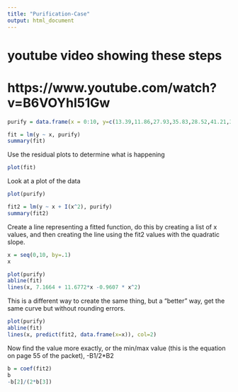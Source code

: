```yaml
---
title: "Purification-Case"
output: html_document
---
```


# youtube video showing these steps
# https://www.youtube.com/watch?v=B6VOYhI51Gw

```r
purify = data.frame(x = 0:10, y=c(13.39,11.86,27.93,35.83,28.52,41.21,37.07,51.07,51.69,31.37,21.26))
```

```r
fit = lm(y ~ x, purify)
summary(fit)
```

<!--
Call:
lm(formula = y ~ x, data = purify)

Residuals:
    Min      1Q  Median      3Q     Max 
-21.017  -8.512   2.213   8.663  15.003 

Coefficients:
            Estimate Std. Error t value Pr(>|t|)  
(Intercept)   21.577      6.783   3.181   0.0112 *
x              2.070      1.147   1.805   0.1045  
---
Signif. codes:  0 ‘***’ 0.001 ‘**’ 0.01 ‘*’ 0.05 ‘.’ 0.1 ‘ ’ 1

Residual standard error: 12.03 on 9 degrees of freedom
Multiple R-squared:  0.2659,	Adjusted R-squared:  0.1843 
F-statistic: 3.259 on 1 and 9 DF,  p-value: 0.1045
-->

<!--
- this is from the summary above
x              2.070      1.147   1.805   0.1045  

- Insignificant coeficient for x. If we wanted to test the null hypothesis that the slope is non zero. Unit change in purifier what happens to y? Cannot reject the null hypothesis that the coeficient is zero. Can't conclude that x has a linear relationship with the dependent variable (yield). 

F-statistic: 3.259 on 1 and 9 DF,  p-value: 0.1045

The p-value is exacty the same value 0.1045 meaning that the linear model is not working.
-->

Use the residual plots to determine what is happening

```r
plot(fit)
```

<!--
- The residual plot shows an inverted U shape, not a snowstorm or random scatter of plots. This indicates that the model is not linear.
-->

Look at a plot of the data

```r
plot(purify)
```

<!--
- The plot seems like it is not a linear relationship, and also can see a sort of U shape. So the sense is that initially adding purifier doesn't do much, but the more you add it helps, but if you add too much it will start to hinder.
-->

```r
fit2 = lm(y ~ x + I(x^2), purify)
summary(fit2)
```

<!--
Call:
lm(formula = y ~ x + I(x^2), data = purify)

Residuals:
    Min      1Q  Median      3Q     Max 
-9.9838 -5.7984 -0.3245  4.2510 12.5920 

Coefficients:
            Estimate Std. Error t value Pr(>|t|)   
(Intercept)   7.1664     6.0806   1.179  0.27243   
x            11.6772     2.8290   4.128  0.00331 **
I(x^2)       -0.9607     0.2725  -3.526  0.00778 **
---
Signif. codes:  0 ‘***’ 0.001 ‘**’ 0.01 ‘*’ 0.05 ‘.’ 0.1 ‘ ’ 1

Residual standard error: 7.981 on 8 degrees of freedom
Multiple R-squared:  0.7126,	Adjusted R-squared:  0.6407 
F-statistic: 9.916 on 2 and 8 DF,  p-value: 0.006827
-->

<!--
- Check the null hypothesis, that the x slope and the quadratic slope I(x^2) are both equal to zero. Null hypothesis can be rejected since the p values of each are < 0.05. x is 0.00331 and quadratic is 0.00778.
-->

Create a line representing a fitted function, do this by creating a list of x values, and then creating the line using the fit2 values with the quadratic slope.

```r
x = seq(0,10, by=.1)
x

plot(purify)
abline(fit)
lines(x, 7.1664 + 11.6772*x -0.9607 * x^2)
```

<!--
- This creates a linear model by hand
-->

This is a different way to create the same thing, but a "better" way, get the same curve but without rounding errors.

```r
plot(purify)
abline(fit)
lines(x, predict(fit2, data.frame(x=x)), col=2)
```

<!--
- Can see that the point within the curved line and the straight line the best point is about 6ish, which is the optimal amount of purifier to add from the test data.
-->


Now find the value more exactly, or the min/max value (this is the equation on page 55 of the packet), -B1/2*B2

```r
b = coef(fit2)
b
-b[2]/(2*b[3])
```

<!--
(Intercept)           x      I(x^2) 
  7.1664336  11.6772261  -0.9607226 
-->

<!--
- this value is where x (purifier amount to add) of 6.077314
-->